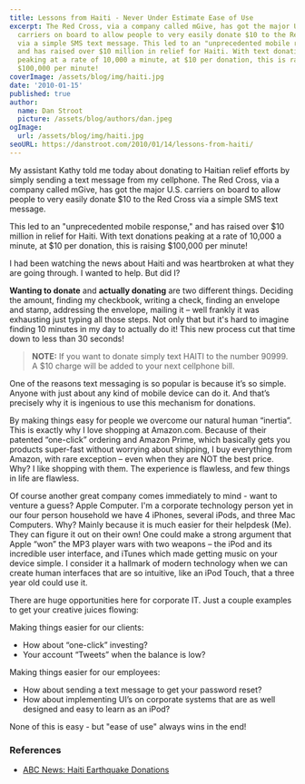 ```yaml
---
title: Lessons from Haiti - Never Under Estimate Ease of Use
excerpt: The Red Cross, via a company called mGive, has got the major U.S.
  carriers on board to allow people to very easily donate $10 to the Red Cross
  via a simple SMS text message. This led to an "unprecedented mobile response,"
  and has raised over $10 million in relief for Haiti. With text donations
  peaking at a rate of 10,000 a minute, at $10 per donation, this is raising
  $100,000 per minute!
coverImage: /assets/blog/img/haiti.jpg
date: '2010-01-15'
published: true
author:
  name: Dan Stroot
  picture: /assets/blog/authors/dan.jpeg
ogImage:
  url: /assets/blog/img/haiti.jpg
seoURL: https://danstroot.com/2010/01/14/lessons-from-haiti/
---
```


My assistant Kathy told me today about donating to Haitian relief efforts by simply sending a text message from my cellphone. The Red Cross, via a company called mGive, has got the major U.S. carriers on board to allow people to very easily donate $10 to the Red Cross via a simple SMS text message.

This led to an "unprecedented mobile response," and has raised over $10 million in relief for Haiti. With text donations peaking at a rate of 10,000 a minute, at $10 per donation, this is raising $100,000 per minute!

I had been watching the news about Haiti and was heartbroken at what they are going through. I wanted to help. But did I?

**Wanting to donate** and **actually donating** are two different things. Deciding the amount, finding my checkbook, writing a check, finding an envelope and stamp, addressing the envelope, mailing it – well frankly it was exhausting just typing all those steps. Not only that but it's hard to imagine finding 10 minutes in my day to actually do it! This new process cut that time down to less than 30 seconds!

> **NOTE:** If you want to donate simply text HAITI to the number 90999. A $10 charge will be added to your next cellphone bill.

One of the reasons text messaging is so popular is because it’s so simple. Anyone with just about any kind of mobile device can do it. And that’s precisely why it is ingenious to use this mechanism for donations.

By making things easy for people we overcome our natural human “inertia”. This is exactly why I love shopping at Amazon.com. Because of their patented “one-click” ordering and Amazon Prime, which basically gets you products super-fast without worrying about shipping, I buy everything from Amazon, with rare exception – even when they are NOT the best price. Why? I like shopping with them. The experience is flawless, and few things in life are flawless.

Of course another great company comes immediately to mind - want to venture a guess? Apple Computer. I'm a corporate technology person yet in our four person household we have 4 iPhones, several iPods, and three Mac Computers. Why? Mainly because it is much easier for their helpdesk (Me). They can figure it out on their own! One could make a strong argument that Apple “won” the MP3 player wars with two weapons – the iPod and its incredible user interface, and iTunes which made getting music on your device simple. I consider it a hallmark of modern technology when we can create human interfaces that are so intuitive, like an iPod Touch, that a three year old could use it.

There are huge opportunities here for corporate IT. Just a couple examples to get your creative juices flowing:

Making things easier for our clients:

- How about “one-click” investing?
- Your account “Tweets” when the balance is low?

Making things easier for our employees:

- How about sending a text message to get your password reset?
- How about implementing UI’s on corporate systems that are as well designed and easy to learn as an iPod?

None of this is easy - but "ease of use" always wins in the end!

### References

- [ABC News: Haiti Earthquake Donations](http://abcnews.go.com/Politics/HaitiEarthquake/haiti-earthquake-donations-haiti-relief-efforts-text-message/story?id=9551199)
